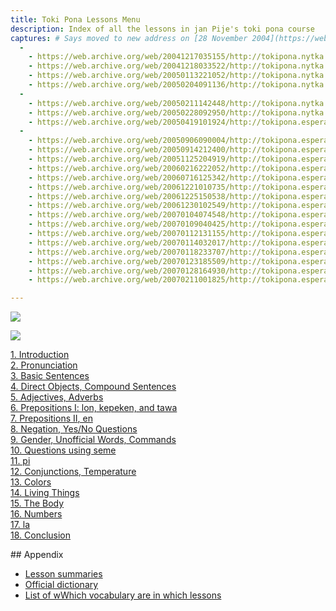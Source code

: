 ```yaml
---
title: Toki Pona Lessons Menu
description: Index of all the lessons in jan Pije's toki pona course
captures: # Says moved to new address on [28 November 2004](https://web.archive.org/web/20050228085510/http://www.geocities.com:80/tokipona/lesson/lesson0.html)
  -
    - https://web.archive.org/web/20041217035155/http://tokipona.nytka.org:80/lesson/lesson0.html
    - https://web.archive.org/web/20041218033522/http://tokipona.nytka.org/lesson/lesson0.html
    - https://web.archive.org/web/20050113221052/http://tokipona.nytka.org:80/lesson/lesson0.html
    - https://web.archive.org/web/20050204091136/http://tokipona.nytka.org:80/lesson/lesson0.html
  -
    - https://web.archive.org/web/20050211142448/http://tokipona.nytka.org:80/lesson/lesson0.html
    - https://web.archive.org/web/20050228092950/http://tokipona.nytka.org:80/lesson/lesson0.html
    - https://web.archive.org/web/20050419101924/http://tokipona.esperanto-jeunes.org:80/lesson/lesson0.html
  -
    - https://web.archive.org/web/20050906090004/http://tokipona.esperanto-jeunes.org:80/lesson/lesson0.html
    - https://web.archive.org/web/20050914212400/http://tokipona.esperanto-jeunes.org:80/lesson/lesson0.html
    - https://web.archive.org/web/20051125204919/http://tokipona.esperanto-jeunes.org:80/lesson/lesson0.html
    - https://web.archive.org/web/20060216222052/http://tokipona.esperanto-jeunes.org:80/lesson/lesson0.html
    - https://web.archive.org/web/20060716125342/http://tokipona.esperanto-jeunes.org:80/lesson/lesson0.html
    - https://web.archive.org/web/20061221010735/http://tokipona.esperanto-jeunes.org:80/lesson/lesson0.html
    - https://web.archive.org/web/20061225150538/http://tokipona.esperanto-jeunes.org:80/lesson/lesson0.html
    - https://web.archive.org/web/20061230102549/http://tokipona.esperanto-jeunes.org:80/lesson/lesson0.html
    - https://web.archive.org/web/20070104074548/http://tokipona.esperanto-jeunes.org:80/lesson/lesson0.html
    - https://web.archive.org/web/20070109040425/http://tokipona.esperanto-jeunes.org:80/lesson/lesson0.html
    - https://web.archive.org/web/20070112131155/http://tokipona.esperanto-jeunes.org:80/lesson/lesson0.html
    - https://web.archive.org/web/20070114032017/http://tokipona.esperanto-jeunes.org:80/lesson/lesson0.html
    - https://web.archive.org/web/20070118233707/http://tokipona.esperanto-jeunes.org:80/lesson/lesson0.html
    - https://web.archive.org/web/20070123185509/http://tokipona.esperanto-jeunes.org:80/lesson/lesson0.html
    - https://web.archive.org/web/20070128164930/http://tokipona.esperanto-jeunes.org:80/lesson/lesson0.html
    - https://web.archive.org/web/20070211001825/http://tokipona.esperanto-jeunes.org:80/lesson/lesson0.html

---
```


<Change till={2}>![](/images/field.jpg)</Change>

<Change from={2}>![](/images/island.jpg)</Change>

[1. Introduction](lesson1)  
[2. Pronunciation](lesson2)  
[3. Basic Sentences](lesson3)  
[4. Direct Objects, Compound Sentences](lesson4)  
[5. Adjectives, Adverbs](lesson5)  
[6. Prepositions I: lon, kepeken, and tawa](lesson6)  
[7. Prepositions II<Change till={1}>, en </Change>](lesson7)  
[8. Negation, Yes/No Questions](lesson8)  
[9. Gender, Unofficial Words, Commands](lesson9)  
[10. Questions using seme](lesson10)  
[11. pi](lesson11)  
[12. Conjunctions, Temperature](lesson12)  
[13. Colors](lesson13)  
[14. Living Things](lesson14)  
[15. The Body](lesson15)  
[16. Numbers](lesson16)  
[17. la](lesson17)  
[18. Conclusion](lesson18)

<Change from={2}>
## Appendix
</Change>

- <Change from={2}>[Lesson summaries](summ)</Change>
- <Change from={2}>[Official dictionary]()</Change>
- [<Change from={2}>List of w</Change><Change till={2}>W</Change>hich vocabulary are in which lessons](vocab)

